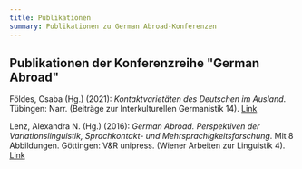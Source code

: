 ```yaml
---
title: Publikationen
summary: Publikationen zu German Abroad-Konferenzen
---
```

## Publikationen der Konferenzreihe "German Abroad"

Földes, Csaba (Hg.) (2021): *Kontaktvarietäten des Deutschen im Ausland*. Tübingen: Narr. (Beiträge zur Interkulturellen Germanistik 14). [Link](https://www.narr.de/kontaktvariet%C3%A4ten-des-deutschen-im-ausland-18304/)

Lenz, Alexandra N. (Hg.) (2016): *German Abroad. Perspektiven der Variationslinguistik, Sprachkontakt- und Mehrsprachigkeitsforschung*. Mit 8 Abbildungen. Göttingen: V\&R unipress. (Wiener Arbeiten zur Linguistik 4). [Link](https://www.vandenhoeck-ruprecht-verlage.com/themen-entdecken/literatur-sprach-und-kulturwissenschaften/germanistik/germanistische-linguistik/15197/german-abroad)
